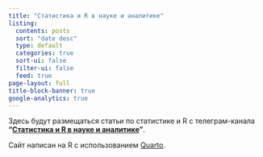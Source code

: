 ```yaml
---
title: "Статистика и R в науке и аналитике"
listing:
  contents: posts
  sort: "date desc"
  type: default
  categories: true
  sort-ui: false
  filter-ui: false
  feed: true
page-layout: full
title-block-banner: true
google-analytics: true
---
```


Здесь будут размещаться статьи по статистике и R с телеграм-канала **"[Статистика и R в науке и аналитике](https://t.me/stats_for_science)"**.

Сайт написан на R с использованием [Quarto](https://quarto.org/).
